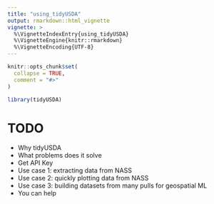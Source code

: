```yaml
---
title: "using_tidyUSDA"
output: rmarkdown::html_vignette
vignette: >
  %\VignetteIndexEntry{using_tidyUSDA}
  %\VignetteEngine{knitr::rmarkdown}
  %\VignetteEncoding{UTF-8}
---
```


```r
knitr::opts_chunk$set(
  collapse = TRUE,
  comment = "#>"
)
```

```r
library(tidyUSDA)
```


# TODO
- Why tidyUSDA
- What problems does it solve
- Get API Key
- Use case 1: extracting data from NASS
- Use case 2: quickly plotting data from NASS
- Use case 3: building datasets from many pulls for geospatial ML
- You can help
